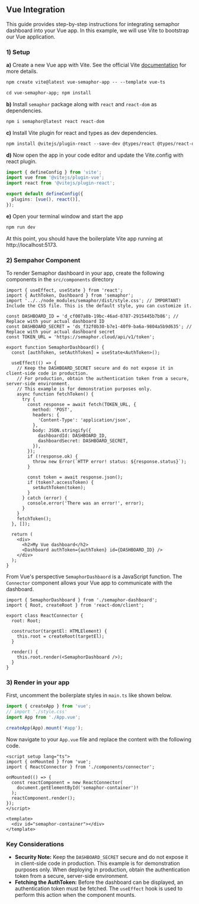 ## **Vue Integration**

This guide provides step-by-step instructions for integrating semaphor dashboard into your Vue app. In this example, we will use Vite to bootstrap our Vue application.

### **1) Setup**

**a)** Create a new Vue app with Vite. See the official Vite [documentation](https://vitejs.dev/guide/#scaffolding-your-first-vite-project) for more details.

```markdown copy
npm create vite@latest vue-semaphor-app -- --template vue-ts
```

```markdown copy
cd vue-semaphor-app; npm install
```

**b)** Install `semaphor` package along with `react` and `react-dom` as dependencies.

```markdown copy
npm i semaphor@latest react react-dom
```

**c)** Install Vite plugin for react and types as dev dependencies.

```markdown copy
npm install @vitejs/plugin-react --save-dev @types/react @types/react-dom --save-dev
```

**d)** Now open the app in your code editor and update the Vite.config with react plugin.

```ts copy filename="./vite.config.ts"
import { defineConfig } from 'vite';
import vue from '@vitejs/plugin-vue';
import react from '@vitejs/plugin-react';

export default defineConfig({
  plugins: [vue(), react()],
});
```

**e)** Open your terminal window and start the app

```markdown copy
npm run dev
```

At this point, you should have the boilerplate Vite app running at http://localhost:5173.

### **2) Sempahor Component**

To render Semaphor dashboard in your app, create the following components in the `src/components` directory

```tsx {3-7} copy filename="src/components/sempahor-dashboard.tsx"
import { useEffect, useState } from 'react';
import { AuthToken, Dashboard } from 'semaphor';
import '../../node_modules/semaphor/dist/style.css'; // IMPORTANT! Include the CSS file. This is the default style, you can customize it.

const DASHBOARD_ID = 'd_cf007a8b-19bc-46ad-8787-2915445b7b86'; // Replace with your actual dashboard ID
const DASHBOARD_SECRET = 'ds_f32f0b30-b7e1-40f9-ba6a-9804a5b9d635'; // Replace with your actual dashboard secret
const TOKEN_URL = 'https://semaphor.cloud/api/v1/token';

export function SemaphorDashboard() {
  const [authToken, setAuthToken] = useState<AuthToken>();

  useEffect(() => {
    // Keep the DASHBOARD_SECRET secure and do not expose it in client-side code in production.
    // For production, obtain the authentication token from a secure, server-side environment.
    // This example is for demonstration purposes only.
    async function fetchToken() {
      try {
        const response = await fetch(TOKEN_URL, {
          method: 'POST',
          headers: {
            'Content-Type': 'application/json',
          },
          body: JSON.stringify({
            dashboardId: DASHBOARD_ID,
            dashboardSecret: DASHBOARD_SECRET,
          }),
        });
        if (!response.ok) {
          throw new Error(`HTTP error! status: ${response.status}`);
        }

        const token = await response.json();
        if (token?.accessToken) {
          setAuthToken(token);
        }
      } catch (error) {
        console.error('There was an error!', error);
      }
    }
    fetchToken();
  }, []);

  return (
    <div>
      <h2>My Vue dashboard</h2>
      <Dashboard authToken={authToken} id={DASHBOARD_ID} />
    </div>
  );
}
```

From Vue's perspective `SemaphorDashbaord` is a JavaScript function. The `Connector` component allows your Vue app to communicate with the dashboard.

```tsx copy filename="src/component/connector.tsx"
import { SemaphorDashboard } from './semaphor-dashboard';
import { Root, createRoot } from 'react-dom/client';

export class ReactConnector {
  root: Root;

  constructor(targetEl: HTMLElement) {
    this.root = createRoot(targetEl);
  }

  render() {
    this.root.render(<SemaphorDashboard />);
  }
}
```

### **3) Render in your app**

First, uncomment the boilerplate styles in `main.ts` like shown below.

```ts filename="src/main.ts"
import { createApp } from 'vue';
// import './style.css'
import App from './App.vue';

createApp(App).mount('#app');
```

Now navigate to your `App.vue` file and replace the content with the following code.

```vue copy filename="src/App.vue"
<script setup lang="ts">
import { onMounted } from 'vue';
import { ReactConnector } from './components/connector';

onMounted(() => {
  const reactComponent = new ReactConnector(
    document.getElementById('semaphor-container')!
  );
  reactComponent.render();
});
</script>

<template>
  <div id="semaphor-container"></div>
</template>
```

### **Key Considerations**

- **Security Note:** Keep the `DASHBOARD_SECRET` secure and do not expose it in client-side code in production. This example is for demonstration purposes only. When deploying in production, obtain the authentication token from a secure, server-side environment.
- **Fetching the AuthToken:** Before the dashboard can be displayed, an authentication token must be fetched. The `useEffect` hook is used to perform this action when the component mounts.
